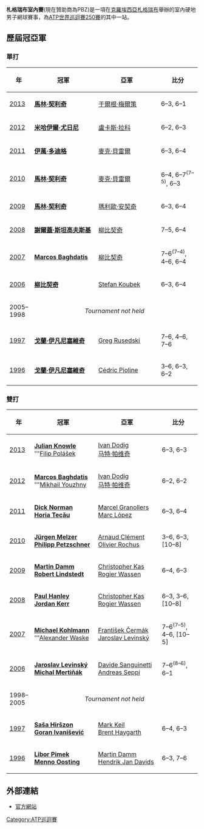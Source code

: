 {{Infobox ATP Tennis Tournament
| Name                  = 札格瑞布室內賽
| Current               = 
| Logo                  = PBZ札格瑞布室內賽logo.jpg
| Logo_size             = 150px
| City                  = [[札格瑞布|札格瑞布]]
| Country               = {{CRO}}
| Venue                 = [[Dom_Sportova|Dom Sportova]]
| Category              = [[ATP世界巡迴賽|ATP世界巡迴賽]]<br /> <small>(1996–1997)</small><br />[[ATP國際巡迴賽|ATP國際巡迴賽]]<br /> <small>(2006–2008)</small><br />[[ATP世界巡迴賽250賽|ATP世界巡迴賽250賽]]<br /><small>(2009–至今)</small>
| Surface               = 硬地/ 室內
| Draw                  = 32S/32Q/16D
| Prize_Money           = $416,000
| Web_site              = [http://www.zagrebindoors.com/ zagrebindoors.com]
| Notes                 = 
}}
'''札格瑞布室內賽'''(現在贊助商為PBZ)是一項在[[克羅埃西亞|克羅埃西亞]][[札格瑞布|札格瑞布]]舉辦的室內硬地男子網球賽事，為[[ATP世界巡迴賽250賽|ATP世界巡迴賽250賽]]的其中一站。

==歷屆冠亞軍==

===單打===
{|class="wikitable" style="font-size:90%"
|-
!年
!width="200"|冠軍
!width="200"|亞軍
!width="125"|比分
|-
|[[2013年PBZ札格瑞布室內賽|2013]] || {{flagicon|CRO}} '''[[馬林·契利奇|馬林·契利奇]]''' || {{flagicon|AUT}} [[于爾根·梅爾策|于爾根·梅爾策]] || 6–3, 6–1
|-
|[[2012年PBZ札格瑞布室內賽|2012]] ||{{flagicon|RUS}} '''[[米哈伊爾·尤日尼|米哈伊爾·尤日尼]]'''||{{flagicon|SVK}} [[盧卡斯·拉科|盧卡斯·拉科]]|| 6–2, 6–3
|-
|[[2011年PBZ札格瑞布室內賽|2011]] || {{flagicon|CRO}} '''[[伊萬·多迪格|伊萬·多迪格]]''' || {{flagicon|GER}} [[麥克·貝雷爾|麥克·貝雷爾]] || 6–3, 6–4
|-
|[[2010年PBZ札格瑞布室內賽|2010]] || {{flagicon|CRO}} '''[[馬林·契利奇|馬林·契利奇]]''' || {{flagicon|GER}} [[麥克·貝雷爾|麥克·貝雷爾]] || 6–4, 6–7<sup>(7–5)</sup>, 6–3
|-
|[[2009年PBZ札格瑞布室內賽|2009]] || {{flagicon|CRO}} '''[[馬林·契利奇|馬林·契利奇]]''' || {{flagicon|CRO}} [[瑪利歐·安契奇|瑪利歐·安契奇]] || 6–3, 6–4
|-
|[[2008年PBZ札格瑞布室內賽|2008]] || {{flagicon|UKR}} '''[[謝爾蓋·斯坦高夫斯基|謝爾蓋·斯坦高夫斯基]]''' || {{flagicon|CRO}} [[柳比契奇|柳比契奇]] || 7–5, 6–4
|-
|[[2007年PBZ札格瑞布室內賽|2007]] || {{flagicon|CYP}} '''[[Marcos_Baghdatis|Marcos Baghdatis]]''' || {{flagicon|CRO}} [[柳比契奇|柳比契奇]] || 7–6<sup>(7–4)</sup>, 4–6, 6–4
|-
|[[2006年PBZ札格瑞布室內賽|2006]] || {{flagicon|CRO}} '''[[柳比契奇|柳比契奇]]''' || {{flagicon|AUT}} [[Stefan_Koubek|Stefan Koubek]]|| 6–3, 6–4
|-
|2005–<br />1998 || colspan="3"|<center>''Tournament not held''</center>
|-
|[[1997年克羅埃西亞室內賽|1997]] || {{flagicon|CRO}} '''[[戈蘭·伊凡尼塞維奇|戈蘭·伊凡尼塞維奇]]''' || {{flagicon|GBR}} [[Greg_Rusedski|Greg Rusedski]] || 7–6, 4–6, 7–6
|-
|[[1996年克羅埃西亞室內賽|1996]] || {{flagicon|CRO}} '''[[戈蘭·伊凡尼塞維奇|戈蘭·伊凡尼塞維奇]]''' || {{flagicon|FRA}} [[Cédric_Pioline|Cédric Pioline]] || 3–6, 6–3, 6–2
|}

===雙打===
{|class="wikitable" style="font-size:90%"
|-
!年
!width="200"|冠軍
!width="200"|亞軍
!width="125"|比分
|-
|[[2013年PBZ札格瑞布室內賽|2013]] ||{{flagicon|AUT}} '''[[Julian_Knowle|Julian Knowle]]'''  <br /> {{flagicon|SVK}} '''[[Filip_Polášek|Filip Polášek]]||{{flagicon|CRO}} [[Ivan_Dodig|Ivan Dodig]] <br /> {{flagicon|CRO}} [[马特·帕维奇|马特·帕维奇]]|| 6–3, 6–3
|-
|[[2012年PBZ札格瑞布室內賽|2012]] ||{{flagicon|CYP}} '''[[Marcos_Baghdatis|Marcos Baghdatis]]'''  <br /> {{flagicon|RUS}} '''[[Mikhail_Youzhny|Mikhail Youzhny]]||{{flagicon|CRO}} [[Ivan_Dodig|Ivan Dodig]] <br /> {{flagicon|CRO}} [[马特·帕维奇|马特·帕维奇]]|| 6–2, 6–2
|-
|[[2011年PBZ札格瑞布室內賽|2011]] || {{flagicon|BEL}} '''[[Dick_Norman|Dick Norman]]''' <br /> {{flagicon|ROU}} '''[[Horia_Tecău|Horia Tecău]]''' || {{flagicon|ESP}} [[Marcel_Granollers|Marcel Granollers]] <br /> {{flagicon|ESP}} [[Marc_López|Marc López]] || 6–3, 6–4
|-
|[[2010年PBZ札格瑞布室內賽|2010]] || {{flagicon|AUT}} '''[[Jürgen_Melzer|Jürgen Melzer]]''' <br /> {{flagicon|GER}} '''[[Philipp_Petzschner|Philipp Petzschner]]''' || {{flagicon|FRA}} [[Arnaud_Clément|Arnaud Clément]] <br /> {{flagicon|BEL}} [[Olivier_Rochus|Olivier Rochus]] || 3–6, 6–3, [10–8]
|-
|[[2009年PBZ札格瑞布室內賽|2009]] || {{flagicon|CZE}} '''[[Martin_Damm|Martin Damm]]'''<br>{{flagicon|SWE}} '''[[Robert_Lindstedt|Robert Lindstedt]]''' || {{flagicon|GER}} [[Christopher_Kas|Christopher Kas]]<br>{{flagicon|NED}} [[Rogier_Wassen|Rogier Wassen]] || 6–4, 6–3
|-
|[[2008年PBZ札格瑞布室內賽|2008]] || {{flagicon|AUS}} '''[[Paul_Hanley_(tennis)|Paul Hanley]]'''<br>{{flagicon|AUS}} '''[[Jordan_Kerr|Jordan Kerr]]''' || {{flagicon|GER}} [[Christopher_Kas|Christopher Kas]]<br>{{flagicon|NED}} [[Rogier_Wassen|Rogier Wassen]] || 6–3, 3–6, [10–8]
|-
|[[2007年PBZ札格瑞布室內賽|2007]] || {{flagicon|GER}} '''[[Michael_Kohlmann|Michael Kohlmann]]'''<br>{{flagicon|GER}} '''[[Alexander_Waske|Alexander Waske]] || {{flagicon|CZE}} [[František_Čermák|František Čermák]]<br>{{flagicon|CZE}} [[Jaroslav_Levinský|Jaroslav Levinský]] || 7–6<sup>(7–5)</sup>, 4–6, [10–5]
|-
|[[2006年PBZ札格瑞布室內賽|2006]] || {{flagicon|Czech Republic}} '''[[Jaroslav_Levinský|Jaroslav Levinský]]'''<br>{{flagicon|Slovakia}} '''[[Michal_Mertiňák|Michal Mertiňák]]''' ||{{flagicon|Italy}} [[Davide_Sanguinetti|Davide Sanguinetti]]<br>{{flagicon|Italy}} [[Andreas_Seppi|Andreas Seppi]] || 7–6<sup>(8–6)</sup>, 6–1 
|-
|1998–<br />2005 || colspan="3"|<center>''Tournament not held''</center>
|-
|[[1997年克羅埃西亞室內賽|1997]] || {{flagicon|CRO}} '''[[Saša_Hiršzon|Saša Hiršzon]]'''<br>{{flagicon|CRO}} '''[[Goran_Ivanišević|Goran Ivanišević]]''' ||{{flagicon|USA}} [[Mark_Keil|Mark Keil]]<br>{{flagicon|RSA}} [[Brent_Haygarth|Brent Haygarth]] || 6–4, 6–3
|-
|[[1996年克羅埃西亞室內賽|1996]] || {{flagicon|BEL}} '''[[Libor_Pimek|Libor Pimek]]'''<br>{{flagicon|NED}} '''[[Menno_Oosting|Menno Oosting]]''' ||{{flagicon|CZE}} [[Martin_Damm|Martin Damm]]<br>{{flagicon|NED}} [[Hendrik_Jan_Davids|Hendrik Jan Davids]] || 6–3, 7–6
|}

==外部連結==
*[http://www.zagrebindoors.com/ 官方網站] {{Wayback|url=http://www.zagrebindoors.com/ |date=20210309163808 }}

{{ATP Tournament|tournamentaspx=Zagreb|tournamenttitle=札格瑞布室內賽}}

{{coord|45.808|N|15.951|E|region:HR-21_type:landmark_scale:50000|display=title}}

{{DEFAULTSORT:Pbz Zagreb Indoors}}

[[Category:ATP巡迴賽|Category:ATP巡迴賽]]